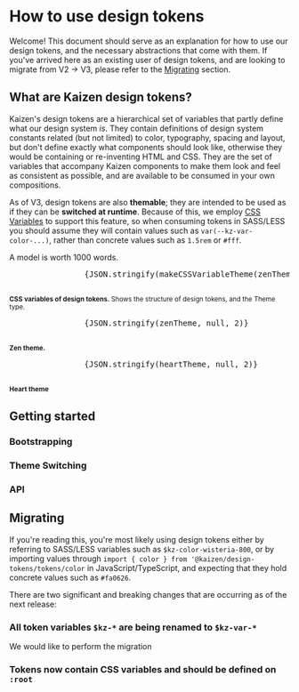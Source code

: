 
# How to use design tokens

Welcome! This document should serve as an explanation for how to use our design tokens, and the necessary abstractions that come with them.
If you've arrived here as an existing user of design tokens, and are looking to migrate from V2 -> V3, please refer to the [Migrating](#migrating) section.

## What are Kaizen design tokens?
Kaizen's design tokens are a hierarchical set of variables that partly define what our design system *is*. They contain definitions of design system constants related (but not limited) to color, typography, spacing and layout,
but don't define exactly what components should look like, otherwise they would be containing or re-inventing HTML and CSS. 
They are the set of variables that accompany Kaizen components to make them look and feel as consistent as possible, and are available to be consumed in your own compositions.

As of V3, design tokens are also **themable**; they are intended to be used as if they can be **switched at runtime**. Because of this, we employ [CSS Variables](https://www.w3schools.com/css/css3_variables.asp)
to support this feature, so when consuming tokens in SASS/LESS you should assume they will contain values such as `var(--kz-var-color-...)`, rather than concrete values such as `1.5rem` or `#fff`.

A model is worth 1000 words.

<Box py={0.5}>
    <Card>
        <Box p={0.5}>
            <pre style={{maxHeight: "15rem", overflow: "auto", fontSize: "0.75rem"}}>
                {JSON.stringify(makeCSSVariableTheme(zenTheme)["kz-var"], null, 2)}
            </pre>
        </Box>
    </Card>
    <div style={{textAlign: "center", padding: "0.5rem"}}>
        <small><strong>CSS variables of design tokens.</strong> Shows the structure of design tokens, and the Theme type.</small>
    </div>
</Box>


<Box py={0.5}>
    <Card>
        <Box p={0.5}>
            <pre style={{maxHeight: "15rem", overflow: "auto",  fontSize: "0.75rem"}}>
                {JSON.stringify(zenTheme, null, 2)}
            </pre>
        </Box>
    </Card>
    <div style={{textAlign: "center", padding: "0.5rem"}}>
        <small><strong>Zen theme.</strong></small>
    </div>
</Box>


<Box py={0.5}>
    <Card>
        <Box p={0.5}>
            <pre style={{maxHeight: "15rem", overflow: "auto",  fontSize: "0.75rem"}}>
                {JSON.stringify(heartTheme, null, 2)}
            </pre>
        </Box>
    </Card>
    <div style={{textAlign: "center", padding: "0.5rem"}}>
        <small><strong>Heart theme</strong></small>
    </div>

</Box>



## Getting started


### Bootstrapping



### Theme Switching

### API

## Migrating
If you're reading this, you're most likely using design tokens either by referring to SASS/LESS variables such as `$kz-color-wisteria-800`, or by importing values through `import { color } from '@kaizen/design-tokens/tokens/color` in JavaScript/TypeScript, and expecting that they hold concrete values such as `#fa0626`.

There are two significant and breaking changes that are occurring as of the next release:

### All token variables `$kz-*` are being renamed to `$kz-var-*`
We would like to perform the migration

### Tokens now contain CSS variables and should be defined on `:root`
